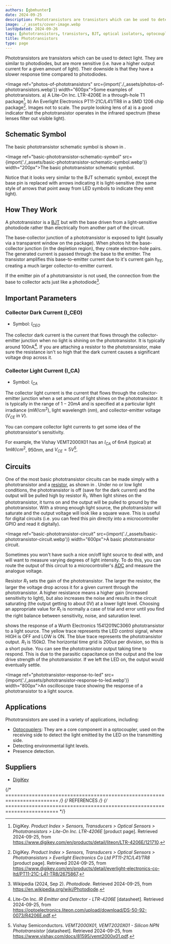 ```yaml
---
authors: [gbmhunter]
date: 2024-09-25
description: Phototransistors are transistors which can be used to detect light. They are similar to photodiodes, but are more sensitive (i.e. have a higher output current for a given amount of light) at the expense of a slower response time. This page covers how they work, schematic symbols, important parameters, circuits, applications, suppliers,and more.
image: ./_assets/cover-image.webp
lastUpdated: 2024-09-26
tags: [phototransistors, transistors, BJT, optical isolators, optocouplers]
title: Phototransistors
type: page
---
```


Phototransistors are transistors which can be used to detect light. They are similar to photodiodes, but are more sensitive (i.e. have a higher output current for a given amount of light). Their downside is that they have a slower response time compared to photodiodes.

<Image ref="photos-of-phototransistors" src={import('./_assets/photos-of-phototransistors.webp')} width="600px">Some examples of phototransistors. a) A Lite-On Inc. LTR-4206E in a through-hole T1 package[^digikey-lite-on-ltr-4206e], b) An Everlight Electronics PT11-21C/L41/TR8 in a SMD 1206 chip package[^digikey-everlight-pt11-21c-l41-tr8]. Images not to scale. The purple looking lens of a) is a good indicator that the phototransistor operates in the infrared spectrum (these lenses filter out visible light).</Image>

## Schematic Symbol

The basic phototransistor schematic symbol is shown in <Ref ref="basic-phototransistor-schematic-symbol" />.

<Image ref="basic-phototransistor-schematic-symbol" src={import('./_assets/basic-phototransistor-schematic-symbol.webp')} width="200px">The basic phototransistor schematic symbol.</Image>

Notice that it looks very similar to the BJT schematic symbol, except the base pin is replaced with arrows indicating it is light-sensitive (the same style of arrows that point away from LED symbols to indicate they emit light).

## How They Work

A phototransistor is a [BJT](/electronics/components/transistors/bipolar-junction-transistors-bjts/) but with the base driven from a light-sensitive photodiode rather than electrically from another part of the circuit.

The base-collector junction of a phototransistor is exposed to light (usually via a transparent window on the package). When photos hit the base-collector junction (in the depletion region), they create electron-hole pairs. The generated current is passed through the base to the emitter. The transistor amplifies this base-to-emitter current due to it's current gain $h_{FE}$, creating a much larger collector-to-emitter current.

If the emitter pin of a phototransistor is not used, the connection from the base to collector acts just like a photodiode[^wikipedia-photodiode].

## Important Parameters

### Collector Dark Current (I_CEO)

* Symbol: $I_{CEO}$

The collector dark current is the current that flows through the collector-emitter junction when no light is shining on the phototransistor. It is typically around 100nA[^lite-on-ltr-4206e-ds]. If you are attaching a resistor to the phototransistor, make sure the resistance isn't so high that the dark current causes a significant voltage drop across it.

### Collector Light Current (I_CA)

* Symbol: $I_{CA}$

The collector light current is the current that flows through the collector-emitter junction when a set amount of light shines on the phototransistor. It is typically in the range of $1-20mA$ and is specified at a particular light irradiance ($mW/cm^2$), light wavelength ($nm$), and collector-emitter voltage ($V_{CE}$ in $V$).

You can compare collector light currents to get some idea of the phototransistor's sensitivity.

For example, the Vishay VEMT2000X01 has an $I_{CA}$ of $6mA$ (typical) at $1mW/cm^2$, $950nm$, and $V_{CE} = 5V$[^vishay-vemt2000x01-ds].

## Circuits

One of the most basic phototransistor circuits can be made simply with a phototransistor and a [resistor](/electronics/components/resistors/), as shown in <Ref ref="basic-phototransistor-circuit" />. Under no or low light conditions, the phototransistor is off (save for the dark current) and the output will be pulled high by resistor $R_1$. When light shines on the phototransistor, it turns on and the output will be pulled to ground by the phototransistor. With a strong enough light source, the phototransistor will saturate and the output voltage will look like a square wave. This is useful for digital circuits (i.e. you can feed this pin directly into a microcontroller GPIO and read it digitally).

<Image ref="basic-phototransistor-circuit" src={import('./_assets/basic-phototransistor-circuit.webp')} width="600px">A basic phototransistor circuit.</Image>

Sometimes you won't have such a nice on/off light source to deal with, and will want to measure varying degrees of light intensity. To do this, you can route the output of this circuit to a microcontroller's [ADC](/electronics/components/analogue-to-digital-converters-adcs/) and measure the analogue voltage.

Resistor $R_1$ sets the gain of the phototransistor. The larger the resistor, the larger the voltage drop across it for a given current through the phototransistor. A higher resistance means a higher gain (increased sensitivity to light), but also increases the noise and results in the circuit saturating (the output getting to about 0V) at a lower light level.  Choosing an appropriate value for $R_1$ is normally a case of trial and error until you find the right balance between sensitivity, noise, and saturation level.

<Ref ref="phototransistor-response-to-led" /> shows the response of a Wurth Electronics 1541201NC3060 phototransistor to a light source. The yellow trace represents the LED control signal, where HIGH is OFF and LOW is ON. The blue trace represents the phototransistor output. $R_1$ is $150k\Omega$. The horizontal time grid is $200us$ per division, so this is a short pulse. You can see the phototransistor output taking time to respond. This is due to the parasitic capacitance on the output and the low drive strength of the phototransistor. If we left the LED on, the output would eventually settle.

<Image ref="phototransistor-response-to-led" src={import('./_assets/phototransistor-response-to-led.webp')} width="800px">An oscilloscope trace showing the response of a phototransistor to a light source.</Image>

## Applications

Phototransistors are used in a variety of applications, including:

* [Optocouplers](/electronics/components/optocouplers/): They are a core component in a optocoupler, used on the receiving side to detect the light emitted by the LED on the transmitting side.
* Detecting environmental light levels.
* Presence detection.

## Suppliers

* [DigiKey](https://www.digikey.com/en/products/filter/optical-sensors/phototransistors/544)

{/* ======================================================================== */}
{/* REFERENCES */}
{/* ======================================================================== */}

[^digikey-lite-on-ltr-4206e]: DigiKey. _Product Index > Sensors, Transducers > Optical Sensors > Phototransistors > Lite-On Inc. LTR-4206E_ [product page]. Retrieved 2024-09-25, from https://www.digikey.com/en/products/detail/liteon/LTR-4206E/121710.
[^digikey-everlight-pt11-21c-l41-tr8]: DigiKey. _Product Index > Sensors, Transducers > Optical Sensors > Phototransistors > Everlight Electronics Co Ltd PT11-21C/L41/TR8_ [product page]. Retrieved 2024-09-25, from https://www.digikey.com/en/products/detail/everlight-electronics-co-ltd/PT11-21C-L41-TR8/2675867.
[^wikipedia-photodiode]: Wikipedia (2024, Sep 2). _Photodiode_. Retrieved 2024-09-25, from https://en.wikipedia.org/wiki/Photodiode.
[^lite-on-ltr-4206e-ds]: Lite-On Inc. _IR Emitter and Detector - LTR-4206E_ [datasheet]. Retrieved 2024-09-25, from https://optoelectronics.liteon.com/upload/download/DS-50-92-0073/R4206E.pdf.
[^vishay-vemt2000x01-ds]: Vishay Semiconductors. _VEMT2000X01, VEMT2020X01 - Silicon NPN Phototransistor_ [datasheet]. Retrieved 2024-09-25, from https://www.vishay.com/docs/81595/vemt2000x01.pdf.

